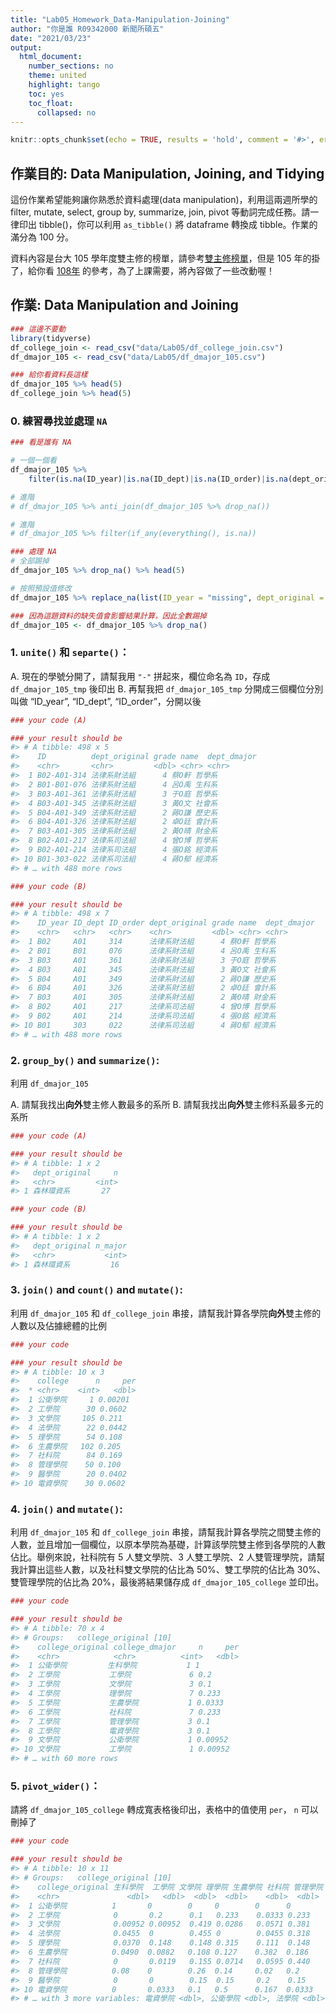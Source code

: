 ```yaml
---
title: "Lab05_Homework_Data-Manipulation-Joining"
author: "你是誰 R09342000 新聞所碩五"
date: "2021/03/23"
output:
  html_document:
    number_sections: no
    theme: united
    highlight: tango
    toc: yes
    toc_float:
      collapsed: no
---
```


```r
knitr::opts_chunk$set(echo = TRUE, results = 'hold', comment = '#>', error = TRUE)
```

## 作業目的: Data Manipulation, Joining, and Tidying

這份作業希望能夠讓你熟悉於資料處理(data manipulation)，利用這兩週所學的 filter, mutate, select, group by, summarize, join, pivot 等動詞完成任務。請一律印出 tibble()，你可以利用 `as_tibble()` 將 dataframe 轉換成 tibble。作業的滿分為 100 分。

資料內容是台大 105 學年度雙主修的榜單，請參考[雙主修榜單](https://reg227.aca.ntu.edu.tw/TMD/stuquery/doc/105%E9%9B%99%E4%B8%BB%E4%BF%AE%E6%A6%9C%E5%96%AE.pdf)，但是 105 年的掛了，給你看 [108年](http://reg227.aca.ntu.edu.tw/tmd/stuquery/doc/108%E9%9B%99%E4%B8%BB%E4%BF%AE%E6%A6%9C%E5%96%AE.pdf) 的參考，為了上課需要，將內容做了一些改動喔！

## 作業: Data Manipulation and Joining

```r
### 這邊不要動
library(tidyverse)
df_college_join <- read_csv("data/Lab05/df_college_join.csv")
df_dmajor_105 <- read_csv("data/Lab05/df_dmajor_105.csv")

### 給你看資料長這樣
df_dmajor_105 %>% head(5)
df_college_join %>% head(5)
```

### 0. 練習尋找並處理 `NA`

```r
### 看是誰有 NA

# 一個一個看
df_dmajor_105 %>%
    filter(is.na(ID_year)|is.na(ID_dept)|is.na(ID_order)|is.na(dept_original)|is.na(grade)|is.na(name)|is.na(dept_dmajor))

# 進階
# df_dmajor_105 %>% anti_join(df_dmajor_105 %>% drop_na())

# 進階
# df_dmajor_105 %>% filter(if_any(everything(), is.na))

### 處理 NA
# 全部踢掉
df_dmajor_105 %>% drop_na() %>% head(5)

# 按照預設值修改
df_dmajor_105 %>% replace_na(list(ID_year = "missing", dept_original = "unknown", grade = 0)) %>% head(5)

### 因為這題資料的缺失值會影響結果計算，因此全數踢掉
df_dmajor_105 <- df_dmajor_105 %>% drop_na()
```


### 1. `unite()` 和 `separte()`：

A. 現在的學號分開了，請幫我用 `"-"` 拼起來，欄位命名為 `ID`，存成 `df_dmajor_105_tmp` 後印出
B. 再幫我把 `df_dmajor_105_tmp` 分開成三個欄位分別叫做 "ID_year", "ID_dept", "ID_order"，分開以後<span style="color: white;">回到一個人生活</span>

```r
### your code (A)

### your result should be
#> # A tibble: 498 x 5
#>    ID          dept_original grade name  dept_dmajor
#>    <chr>       <chr>         <dbl> <chr> <chr>      
#>  1 B02-A01-314 法律系財法組      4 蔡O軒 哲學系     
#>  2 B01-B01-076 法律系財法組      4 呂O禹 生科系     
#>  3 B03-A01-361 法律系財法組      3 于O庭 哲學系     
#>  4 B03-A01-345 法律系財法組      3 黃O文 社會系     
#>  5 B04-A01-349 法律系財法組      2 蔣O謙 歷史系     
#>  6 B04-A01-326 法律系財法組      2 卓O廷 會計系     
#>  7 B03-A01-305 法律系財法組      2 黃O晴 財金系     
#>  8 B02-A01-217 法律系司法組      4 曾O博 哲學系     
#>  9 B02-A01-214 法律系司法組      4 張O銘 經濟系     
#> 10 B01-303-022 法律系司法組      4 蔣O郁 經濟系     
#> # … with 488 more rows

### your code (B)

### your result should be
#> # A tibble: 498 x 7
#>    ID_year ID_dept ID_order dept_original grade name  dept_dmajor
#>    <chr>   <chr>   <chr>    <chr>         <dbl> <chr> <chr>      
#>  1 B02     A01     314      法律系財法組      4 蔡O軒 哲學系     
#>  2 B01     B01     076      法律系財法組      4 呂O禹 生科系     
#>  3 B03     A01     361      法律系財法組      3 于O庭 哲學系     
#>  4 B03     A01     345      法律系財法組      3 黃O文 社會系     
#>  5 B04     A01     349      法律系財法組      2 蔣O謙 歷史系     
#>  6 B04     A01     326      法律系財法組      2 卓O廷 會計系     
#>  7 B03     A01     305      法律系財法組      2 黃O晴 財金系     
#>  8 B02     A01     217      法律系司法組      4 曾O博 哲學系     
#>  9 B02     A01     214      法律系司法組      4 張O銘 經濟系     
#> 10 B01     303     022      法律系司法組      4 蔣O郁 經濟系     
#> # … with 488 more rows

```


### 2. `group_by()` and `summarize()`:

利用 `df_dmajor_105`

A. 請幫我找出**向外**雙主修人數最多的系所
B. 請幫我找出**向外**雙主修科系最多元的系所

```r
### your code (A)

### your result should be
#> # A tibble: 1 x 2
#>   dept_original     n
#>   <chr>         <int>
#> 1 森林環資系       27

### your code (B)

### your result should be
#> # A tibble: 1 x 2
#>   dept_original n_major
#>   <chr>           <int>
#> 1 森林環資系         16
```


### 3. `join()` and `count()` and `mutate()`:

利用 `df_dmajor_105` 和 `df_college_join` 串接，請幫我計算各學院**向外**雙主修的人數以及佔據總體的比例

```r
### your code

### your result should be
#> # A tibble: 10 x 3
#>    college      n     per
#>  * <chr>    <int>   <dbl>
#>  1 公衛學院     1 0.00201
#>  2 工學院      30 0.0602 
#>  3 文學院     105 0.211  
#>  4 法學院      22 0.0442 
#>  5 理學院      54 0.108  
#>  6 生農學院   102 0.205  
#>  7 社科院      84 0.169  
#>  8 管理學院    50 0.100  
#>  9 醫學院      20 0.0402 
#> 10 電資學院    30 0.0602
```

### 4. `join()` and `mutate()`:

利用 `df_dmajor_105` 和 `df_college_join` 串接，請幫我計算各學院之間雙主修的人數，並且增加一個欄位，以原本學院為基礎，計算該學院雙主修到各學院的人數佔比。舉例來說，社科院有 5 人雙文學院、3 人雙工學院、2 人雙管理學院，請幫我計算出這些人數，以及社科雙文學院的佔比為 50%、雙工學院的佔比為 30%、雙管理學院的佔比為 20%，最後將結果儲存成 `df_dmajor_105_college` 並印出。

```r
### your code

### your result should be
#> # A tibble: 70 x 4
#> # Groups:   college_original [10]
#>    college_original college_dmajor     n     per
#>    <chr>            <chr>          <int>   <dbl>
#>  1 公衛學院         生科學院           1 1      
#>  2 工學院           工學院             6 0.2    
#>  3 工學院           文學院             3 0.1    
#>  4 工學院           理學院             7 0.233  
#>  5 工學院           生農學院           1 0.0333 
#>  6 工學院           社科院             7 0.233  
#>  7 工學院           管理學院           3 0.1    
#>  8 工學院           電資學院           3 0.1    
#>  9 文學院           公衛學院           1 0.00952
#> 10 文學院           工學院             1 0.00952
#> # … with 60 more rows
```

### 5. `pivot_wider()`：

請將 `df_dmajor_105_college` 轉成寬表格後印出，表格中的值使用 `per`， `n` 可以刪掉了

```r
### your code

### your result should be 
#> # A tibble: 10 x 11
#> # Groups:   college_original [10]
#>    college_original 生科學院  工學院 文學院 理學院 生農學院 社科院 管理學院
#>    <chr>               <dbl>   <dbl>  <dbl>  <dbl>    <dbl>  <dbl>    <dbl>
#>  1 公衛學院          1       0        0     0        0      0        0     
#>  2 工學院            0       0.2      0.1   0.233    0.0333 0.233    0.1   
#>  3 文學院            0.00952 0.00952  0.419 0.0286   0.0571 0.381    0.0571
#>  4 法學院            0.0455  0        0.455 0        0.0455 0.318    0.136 
#>  5 理學院            0.0370  0.148    0.148 0.315    0.111  0.148    0.0185
#>  6 生農學院          0.0490  0.0882   0.108 0.127    0.382  0.186    0.0294
#>  7 社科院            0       0.0119   0.155 0.0714   0.0595 0.440    0.0952
#>  8 管理學院          0.08    0        0.26  0.14     0.02   0.2      0.2   
#>  9 醫學院            0       0        0.15  0.15     0.2    0.15     0.1   
#> 10 電資學院          0       0.0333   0.1   0.5      0.167  0.0333   0.167 
#> # … with 3 more variables: 電資學院 <dbl>, 公衛學院 <dbl>, 法學院 <dbl>
```

